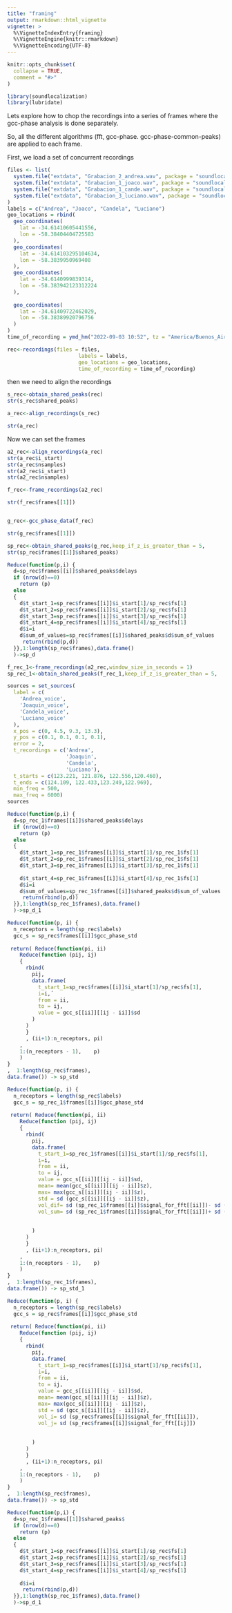 ```yaml
---
title: "framing"
output: rmarkdown::html_vignette
vignette: >
  %\VignetteIndexEntry{framing}
  %\VignetteEngine{knitr::rmarkdown}
  %\VignetteEncoding{UTF-8}
---
```


```r
knitr::opts_chunk$set(
  collapse = TRUE,
  comment = "#>"
)
```

```r
library(soundlocalization)
library(lubridate)
```



Lets explore how to chop the recordings into a series of frames where the gcc-phase analysis is done separately. 

So, all the different algorithms (fft, gcc-phase. gcc-phase-common-peaks) are applied to each frame. 

First, we load a set of concurrent recordings

```r



files <- list(
  system.file("extdata", "Grabacion_2_andrea.wav", package = "soundlocalization"),
  system.file("extdata", "Grabacion_1_joaco.wav", package = "soundlocalization"),
  system.file("extdata", "Grabacion_1_cande.wav", package = "soundlocalization"),
  system.file("extdata", "Grabacion_3_luciano.wav", package = "soundlocalization")
)
labels = c("Andrea", "Joaco", "Candela", "Luciano")
geo_locations = rbind(
  geo_coordinates(
    lat = -34.61410605441556,
    lon = -58.38404404725583
  ),
  geo_coordinates(
    lat = -34.614103295104634,
    lon = -58.3839950969408
  ),
  geo_coordinates(
    lat = -34.6140999839314,
    lon = -58.383942123312224
  ),
  
  geo_coordinates(
    lat = -34.61409722462029,
    lon = -58.38389920796756
  )
)
time_of_recording = ymd_hm("2022-09-03 10:52", tz = "America/Buenos_Aires")

rec<-recordings(files = files,
                       labels = labels,
                       geo_locations = geo_locations, 
                       time_of_recording = time_of_recording)

```


then we need to align the recordings

```r
s_rec<-obtain_shared_peaks(rec)
str(s_rec$shared_peaks)
```



```r
a_rec<-align_recordings(s_rec)
```


```r
str(a_rec)

```

Now we can set the frames

```r
a2_rec<-align_recordings(a_rec)
str(a_rec$i_start)
str(a_rec$nsamples)
str(a2_rec$i_start)
str(a2_rec$nsamples)

```
```r
f_rec<-frame_recordings(a2_rec)

```


```r
str(f_rec$frames[[1]])
```

```r
```


```r
g_rec<-gcc_phase_data(f_rec)
```


```r
str(g_rec$frames[[1]])
```

```r
sp_rec<-obtain_shared_peaks(g_rec,keep_if_z_is_greater_than = 5,                          keep_the_best_n = 200)
str(sp_rec$frames[[1]]$shared_peaks)
```


```r
Reduce(function(p,i) {
  d=sp_rec$frames[[i]]$shared_peaks$delays
  if (nrow(d)==0)
    return (p)
  else
  {
    d$t_start_1=sp_rec$frames[[i]]$i_start[1]/sp_rec$fs[1]
    d$t_start_2=sp_rec$frames[[i]]$i_start[2]/sp_rec$fs[1]
    d$t_start_3=sp_rec$frames[[i]]$i_start[3]/sp_rec$fs[1]
    d$t_start_4=sp_rec$frames[[i]]$i_start[4]/sp_rec$fs[1]
    d$i=i
    d$sum_of_values=sp_rec$frames[[i]]$shared_peaks$d$sum_of_values
     return(rbind(p,d))
  }},1:length(sp_rec$frames),data.frame()
  )->sp_d

```
```r
f_rec_1<-frame_recordings(a2_rec,window_size_in_seconds = 1)
sp_rec_1<-obtain_shared_peaks(f_rec_1,keep_if_z_is_greater_than = 5,                          keep_the_best_n = 200)
```

```r
sources = set_sources(
  label = c(
    'Andrea_voice',
    'Joaquin_voice',
    'Candela_voice',
    'Luciano_voice'
  ),
  x_pos = c(0, 4.5, 9.3, 13.3),
  y_pos = c(0.1, 0.1, 0.1, 0.1),
  error = 2,
  t_recordings = c('Andrea',
                   'Joaquin',
                   'Candela',
                   'Luciano'),
  t_starts = c(123.221, 121.876, 122.556,120.460),
  t_ends = c(124.109, 122.433,123.249,122.969),
  min_freq = 500,
  max_freq = 6000)
sources


```


```r
Reduce(function(p,i) {
  d=sp_rec_1$frames[[i]]$shared_peaks$delays
  if (nrow(d)==0)
    return (p)
  else
  {
    d$t_start_1=sp_rec_1$frames[[i]]$i_start[1]/sp_rec_1$fs[1]
    d$t_start_2=sp_rec_1$frames[[i]]$i_start[2]/sp_rec_1$fs[1]
    d$t_start_3=sp_rec_1$frames[[i]]$i_start[3]/sp_rec_1$fs[1]
    
    d$t_start_4=sp_rec_1$frames[[i]]$i_start[4]/sp_rec_1$fs[1]
    d$i=i
    d$sum_of_values=sp_rec_1$frames[[i]]$shared_peaks$d$sum_of_values
     return(rbind(p,d))
  }},1:length(sp_rec_1$frames),data.frame()
  )->sp_d_1


```


```r
Reduce(function(p, i) {
  n_receptors = length(sp_rec$labels)
  gcc_s = sp_rec$frames[[i]]$gcc_phase_std
  
 return( Reduce(function(pi, ii)
    Reduce(function (pij, ij)
    {
      rbind(
        pij, 
        data.frame(
          t_start_1=sp_rec$frames[[i]]$i_start[1]/sp_rec$fs[1],
          i=i,´
          from = ii,
          to = ij,
          value = gcc_s[[ii]][[ij - ii]]$sd
        )
      )
      }
      , (ii+1):n_receptors, pi)
    ,
    1:(n_receptors - 1),    p)
    )
}
,  1:length(sp_rec$frames),
data.frame()) -> sp_std


```



```r
Reduce(function(p, i) {
  n_receptors = length(sp_rec$labels)
  gcc_s = sp_rec_1$frames[[i]]$gcc_phase_std
  
 return( Reduce(function(pi, ii)
    Reduce(function (pij, ij)
    {
      rbind(
        pij, 
        data.frame(
          t_start_1=sp_rec_1$frames[[i]]$i_start[1]/sp_rec$fs[1],
          i=i,
          from = ii,
          to = ij,
          value = gcc_s[[ii]][[ij - ii]]$sd,
          mean= mean(gcc_s[[ii]][[ij - ii]]$z),
          max= max(gcc_s[[ii]][[ij - ii]]$z),
          std = sd (gcc_s[[ii]][[ij - ii]]$z), 
          vol_dif= sd (sp_rec_1$frames[[i]]$signal_for_fft[[ii]])- sd (sp_rec_1$frames[[i]]$signal_for_fft[[ij]]), 
          vol_sum= sd (sp_rec_1$frames[[i]]$signal_for_fft[[ii]])+ sd (sp_rec_1$frames[[i]]$signal_for_fft[[ij]])
          
          
        )
      )
      }
      , (ii+1):n_receptors, pi)
    ,
    1:(n_receptors - 1),    p)
    )
}
,  1:length(sp_rec_1$frames),
data.frame()) -> sp_std_1


```



```r
Reduce(function(p, i) {
  n_receptors = length(sp_rec$labels)
  gcc_s = sp_rec$frames[[i]]$gcc_phase_std
  
 return( Reduce(function(pi, ii)
    Reduce(function (pij, ij)
    {
      rbind(
        pij, 
        data.frame(
          t_start_1=sp_rec$frames[[i]]$i_start[1]/sp_rec$fs[1],
          i=i,
          from = ii,
          to = ij,
          value = gcc_s[[ii]][[ij - ii]]$sd,
          mean= mean(gcc_s[[ii]][[ij - ii]]$z),
          max= max(gcc_s[[ii]][[ij - ii]]$z),
          std = sd (gcc_s[[ii]][[ij - ii]]$z), 
          vol_i= sd (sp_rec$frames[[i]]$signal_for_fft[[ii]]), 
          vol_j= sd (sp_rec$frames[[i]]$signal_for_fft[[ij]])
          
          
        )
      )
      }
      , (ii+1):n_receptors, pi)
    ,
    1:(n_receptors - 1),    p)
    )
}
,  1:length(sp_rec$frames),
data.frame()) -> sp_std


```





```r
Reduce(function(p,i) {
  d=sp_rec_1$frames[[1]]$shared_peaks$
  if (nrow(d)==0)
    return (p)
  else
  {
    d$t_start_1=sp_rec$frames[[i]]$i_start[1]/sp_rec$fs[1]
    d$t_start_2=sp_rec$frames[[i]]$i_start[2]/sp_rec$fs[1]
    d$t_start_3=sp_rec$frames[[i]]$i_start[3]/sp_rec$fs[1]
    d$t_start_4=sp_rec$frames[[i]]$i_start[4]/sp_rec$fs[1]
    
    d$i=i
     return(rbind(p,d))
  }},1:length(sp_rec_1$frames),data.frame()
  )->sp_d_1


```


